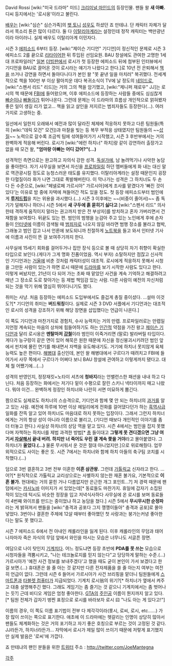 David Rossi
[wiki:"미국 드라마" 미드] [[크리미널 마인드]]의 등장인물. 팬들 왈 '''새 아빠.''' 디씨 등지에서는 '로시옹'이라고 불린다.

[[배우]]는 [wiki:"심슨" 심슨가족]의 [[팻 토니]] [[성우]]도 하셨던 죠 만테냐. 단 캐릭터 자체가 달라서 목소리 톤은 많이 다르다. 둘 다 [[이탈리아]]계라는 설정인데 정작 캐릭터는 백만광년이라 아이러니. 실제 배우도 이탈리아계 이민자다. 

시즌 3 [[에피소드]] 6부터 등장. [wiki:"제이슨 기디언" 기디언]이 정신적인 문제로 시즌 3 에피소드 2를 끝으로 [[리타이어]]한 뒤 투입된 선임요원. BAU 창설에도 관여한 고명한 1세대 프로파일러[* [[일본]] [[더빙]]판에서 로시가 첫 등장한 에피소드 뒤에 첨부된 인터뷰에서 기디언을 BAU로 끌어온 것이 로시라는 얘기가 나왔다고 한다.]로 10년 전 은퇴해서 [[책]]을 쓰거나 강연을 하면서 돌아다니다가 본인 왈 "못 끝낸 일을 마치러" 복귀했다. 전세계적으로 책을 100만 부 이상 팔아치운 데다 복귀소식이 TV에 날 정도의 [[네임드]]로, [wiki:"스펜서 리드" 리드]는 거의 그의 책을 암기했고, [wiki:"제니퍼 재로우" JJ]는 로시의 책 때문에 [[FBI]]에 들어왔으며, 이후 에피소드에 등장하는 사람들 중에도 심심찮게 [[빠순이]]나 [[빠돌이]]가 튀어나온다. 그런데 문제는 이 드라마의 흐름상 개인적으로 얽혀봤자 좋은 일이 생길 리가 없고… 책을 읽고 살인을 저지르는 범죄자들도 등장한다(...). 여러 가지로 고생하는 중. 

일선에서 일한지 오래돼서 예전과 많이 달라진 체제에 적응하지 못하고 다른 팀원들(특히 [wiki:"데릭 모건" 모건])과 마찰을 빚는 등 복무 부적응 상태였지만 팀원들의 ~~[[삽질]]~~ 노력으로 갈수록 조금씩 팀에 섞여들어가기 시작했고, 시즌 3 후반부에서는 거의 완벽하게 적응해 버린다. 로시가 [wiki:"에런 하치너" 하치]랑 같이 강연하러 출장가고 없을 때 모건 왈, '''"엄마랑 아빠는 어디 갔어?"(…)'''

성격적인 측면으로는 완고하고 자의식 강한 성격. [[독설가]]에, 남 놀려먹기나 사악한 농담을 좋아한다. 자기 사무실을 보면서 자신을 [[프로파일링]] 하던 멤버들에게 화 내는 대신 말로 역관광시킬 정도로 능청스러운 태도를 유지했다. 이탈리아계라는 설정 때문인지 굉장한 다혈질이라 화가 나면 그대로 폭발해버린다. 이 막나가는 성격은 그 하치너도 두 손 다 든 수준으로, [wiki:"페넬로페 가르시아" 가르시아]에게 조사를 맡겼다가 '빠진 것이 있다'는 이유로 밤 중에 자택에 쳐들어간 적도 있을 정도. 첫 등장 에피소드부터 범인에게 '''[[루저]][[드립]]'''을 치는 위용을 과시했다.(…) 시즌 3 이후에는 ~~(비중이 줄어서)~~ 좀 독기가 덜해지나 하더니 시즌 5에서 '''새 구두에 흙 묻히기 싫다고''' [wiki:"스펜서 리드" 의사한테 격하게 움직이지 말라는 권고까지 받은 전 부상자]를 방치하고 혼자 가버리면서 건재함을 보여줬다. 뒤끝도 있는 편. 범인의 범행을 눈감아 주고 있는 노인에게 후에 손자들이 [[인터넷]]에 이름이 검색될 때 [[범죄자]]로 나오지 않길 바라면 범행 장소를 불라고 협박, 그래놓고 범인 잡고 나서 언론에 보도되니까 친절하게 [[노트북]]을 들고 와서 인터넷 기사에 이름과 사진이 뜬 걸 보여주기까지 한다.

사무실에 15세기 회화를 걸어두거나 집안 장식 등으로 볼 때 상당히 자기 취향이 확실한 타입으로 보인다.(게다가 그게 명화 진품이었음. 역시 부자) 소탈하지만 점잖고 신사적인 기디언과는 [[거울]]에 비춘 것처럼 캐릭터성이 대조적. 로시에게 적응하지 못해서 시청을 그만둔 사람이 있는가 하면 로시 때문에 [[드라마]]를 보기 시작한 사람도 있다고 한다. 
이렇게 써놨지만, 21년이 다 되어 가는 초짜 때 맡았던 사건을 계속 기억하고 해결하려고 매년 그 장소로 도로 찾아가는 등 제법 책임감 있는 사람. 다른 사람이 예전의 자신처럼 되는 것을 막기 위해 열심히 뛰어다니기도 했다. 

취미는 사냥. 처음 등장하는 에피소드 도입부에서도 즐겁게 총질 중이셨다. …설마 이것도?[* 기디언의 취미는 '''버드워칭'''이다. 실제로 시즌 3 DVD 서플에서 기디언과는 대조적인 로시의 성격을 강조하기 위해 해당 장면을 삽입했다는 언급이 나온다.]

이 쪽도 기디언과 마찬가지로 경험치, 수사 능력치는 거의 만렙. 프로파일러로는 만렙일지언정 계속되는 마음의 상처에 힘들어하기도 하는 [[인간]]적 약점을 가진 왕고 [[제이슨 기디언]]과 달리 로시옹은 '''멘탈마저 [[강철]]'''이라 범인이 이죽거리면 (말로) 발라버릴 타입이다. 게다가 능구렁이 같은 면이 있어 해묵은 원한 때문에 자신을 정신붕괴시키려던 범인 앞에서 핀치에 몰린 연기를 해내면서 자백을 유도해내기도. 거기에 하치너 못지않게 육체능력도 높은 편이다. [[해병대]] 출신인데, 본인 왈 해병대에서 구르다가 때려치고 FBI에 들어가서 사무 쪽에서 구르다가 어쩌다 보니 BAU 창설에 관여하고 이렇게까지 됐다고. 대체 뭘 어쨌기에...(…)

성격의 반영인지, 정장재킷+노타이 셔츠에 '''청바지'''라는 언밸런스한 패션을 내내 하고 다닌다. 처음 등장하는 화에서는 저기다 밑이 수평으로 잘린 스키니 넥타이까지 매고 나왔다. 뭐야 이건… 완벽하게 정장인 하치너와 나란히 서면 미묘하게 뿜긴다.

짬으로도 실제로도 하치너의 스승격으로, 기디언과 함께 몇 안 되는 하치너의 [[과거]]를 알고 있는 사람. 예전에 하루에 10번 이상 헤일리에게 전화를 걸어댔다던가 하는 [[흑역사]]급 일화를 잔뜩 알고 있어 하치너도 마음대로 하지 못하는 입장이다. 그래서 그런지 하치너에게는 거의 항상 성이 아니라 이름으로 불리고, (기디언 때보다 개인적인 이야기를 좀 더 터놓고 한다.) 사실상 하치너의 상담 역을 맡고 있다. 시즌 4에서는 범인을 잡지 못했다며 자책하는 하치너를 제법 과격한 방법[* [[총]] 들이대고 '''그렇게 못 견디겠으면 그냥 여기서 [[자살]]해서 끝내 버려. 하지만 너 죽어도 우린 걜 계속 쫓을 거야'''라고 몰아붙였다. 그 하치너가 '''울었다.(…)''' 물론 무서워서 운 것은 절대 아니었지만.]으로 위로해줬다. 업무 외적으로도 사이는 좋은 듯. 시즌 7에서는 하치너와 함께 하치 아들의 축구팀 코치를 시작했다.(…)

덤으로 3번 결혼하고 3번 전부 이혼한 '''이혼 삼관왕.''' 그런데 [[가톨릭]]교 신자라고 한다. …어?[* 원칙적으로 가톨릭교 교리상으로는 사별하지 않는한 재혼 불가요, 기본적으로 '''이혼 불가.''' 현대에는 거의 묻힌 거나 다름없지만 은근한 개그 포인트…?] 저 경력 때문에 팬덤에서는 [[카사노바]] 이미지가 서 있었는데[* 동료들도 마찬가지. 휴일에 갑자기 소집된 적이 있는데 턱시도 비슷한 정장을 입고 저녁식사하다 사무실에 온 로시를 보며 동료들이 4번째 와이프를 만드는 중이었냐 하고 농담을 쳤다.] 시즌 5에서 '''무시무시한 순정파'''라는 게 밝혀져서 팬들을 [wiki:"충격과 공포다 그지 깽깽이들아" 충격과 공포]로 몰아넣었다. 3번이나 결혼한 주제에 12살 때부터 좋아했던 첫 사랑과는 붕가는커녕 좋아한다는 말도 못 했다고.

시즌 7 에피소드 6에서 전 아내인 캐롤라인을 잃게 된다. 이후 캐롤라인의 무덤과 태어나자마자 죽은 자식의 무덤 앞에서 와인을 마시는 모습은 너무나도 서글픈 장면.

여담으로 나이 탓인지 [[기계치]]다. 어느 정도냐면 등장 초반에 '''PDA를 못 쓰는''' 모습으로 시청자들을 격뿜시키고, "나는 테크놀로지를 믿지 않는다"고 당당하게 말하는 수준.(…) 가르시아가 '예전 사건 정보를 보내주겠다'고 했을 때도 굳이 본인이 가서 보겠다고 한 걸 보면.(…) 휴대폰은 쓸 줄 아는 것 같지만 다른 전자제품을 쓸 줄 아는지 여부는 여전히 언급이 없다. 그런데 시즌 6 들어서 가르시아가 사건 브리핑을 맡더니 팀원들에게 [[스마트폰]]과 [[타블렛 컴퓨터]]가 지급되었다. 기계치 로시翁의 위기?[* 하치너가 옆에서 켜주고 대충 설명해주긴 했다. 그래도 게임기는 좀 즐기는 것 같으니 기계치에서는 좀 벗어나는 듯?] 근데 비디오 게임은 엄청 좋아한다. [[GTA]]의 [[주인공]] 이름이 뭔지까지 알고 있다.[* 팀원 전체가 갑자기 벙찐 표정으로 로시를 바라보자 로시 曰 "나도 아는 게 있다고!"] 

이름의 경우, 이 쪽도 이름 표기법이 전부 다 제각각이라(롯시, 로씨, 로시, etc……) 가장 많이 쓰이는 쪽으로 표기한다. 애초에 이 드라마에는 헷갈리는 인명이 상당히 많아서 팬들도 체계화하는 것은 거의 포기하고 자기 좋은 호칭으로 부르는 것이 고정된 것 같다. JJ라든가, 하치너라든가… 자막에서 로시가 제일 많이 쓰이기 때문에 저렇게 표기했지만 실제 발음은 '로씨'에 가깝다.

죠 만테냐의 팬인 분들을 위한 [[트위터]] 주소 : http://twitter.com/JoeMantegna

[[각주]]

